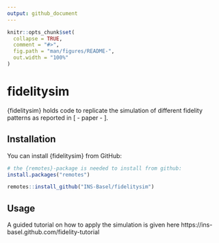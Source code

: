 ```yaml
---
output: github_document
---
```


<!-- README.md is generated from README.Rmd. Please edit that file -->

```r
knitr::opts_chunk$set(
  collapse = TRUE,
  comment = "#>",
  fig.path = "man/figures/README-",
  out.width = "100%"
)
```

# fidelitysim

<!-- badges: start -->
<!-- badges: end -->

{fidelitysim} holds code to replicate the simulation of different fidelity patterns 
as reported in [ - paper - ]. 

## Installation

You can install {fidelitysim} from GitHub:

``` r
# the {remotes}-package is needed to install from github: 
install.packages("remotes")

remotes::install_github("INS-Basel/fidelitysim")
```

## Usage

A guided tutorial on how to apply the simulation is given here https://ins-basel.github.com/fidelity-tutorial
